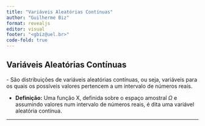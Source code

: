```yaml
---
title: "Variáveis Aleatórias Contínuas"
author: "Guilherme Biz"
format: revealjs
editor: visual
footer: "<gbiz@uel.br>" 
code-fold: true
---
```


## Variáveis Aleatórias Contínuas

\- São distribuições de variáveis aleatórias contínuas, ou seja, variáveis para os quais os possíveis valores pertencem a um intervalo de números reais.

- **Definição:** Uma função X, definida sobre o espaço amostral $\Omega$ e assumindo valores num intervalo de números reais, é dita uma variável aleatória contínua.

---
